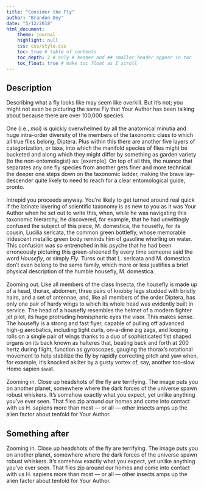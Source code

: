 ```yaml
---
title: "Consider the Fly"
author: "Brandon Dey"
date: "5/12/2018"
html_document:
    theme: journal
    highlight: null
    css: css/style.css
    toc: true # table of contents
    toc_depth: 2 # only # header and ## smaller header appear in toc
    toc_float: true # make toc float as I scroll
---
```

## Description

<p class="newspaper">
Describing what a  fly looks like may seem like overkill. But it’s not; you might not even be picturing the same Fly that Your Author has been talking about because there are over 100,000 species. <br />
<br /> 
One (i.e., *moi*) is quickly overwhelmed by all the anatomical minutia and huge intra-order diversity of the members of the taxonomic class to which all true flies belong, Diptera. Plus within this there are another five layers of categorization, or taxa, into which the manifold species of flies might be bucketed and along which they might differ by something as garden variety (to the non-entomologist) as: [example]. On top of all this, the nuance that separates any one fly species from another gets finer and more technical the deeper one steps down on the taxonomic ladder, making the brave lay-descender quite likely to need to reach for a clear entomological guide, pronto. <br />
<br />
Intrepid you proceeds anyway. You’re likely to get turned around real quick if the latinate layering of scientific taxonomy is as new to you as it was Your Author when he set out to write this, when, while he was navigating this taxonomic hierarchy, he discovered, for example, that he had unwittingly confused the subject of this piece, M. domestica, the housefly, for its cousin, Lucilia sericata, the common green bottlefly, whose memorable iridescent metallic green body reminds him of gasoline whorling on water. This confusion was so entrenched in his psyche that he had been erroneously picturing this green-sheened fly every time someone said the word *Housefly*, or simply *Fly*. Turns out that L. sericata and M. domestica don’t even belong to the same family, which more or less justifies a brief physical description of the humble housefly, M. domestica. <br />
<br />
Zooming out. Like all members of the class Insecta, the housefly is made up of a head, thorax, abdomen, three pairs of knobby legs studded with bristly hairs, and a set of antennae, and, like all members of the order Diptera, has only one pair of hardy wings to which its whole head was evidently built in service. The head of a housefly resembles the helmet of a modern fighter jet pilot, its huge protruding hemispheric eyes the visor. This makes sense. The housefly is a strong and fast flyer, capable of pulling off advanced high-g aerobatics, including tight curls, on-a-dime zig zags, and looping rolls on a single pair of wings thanks to a duo of sophisticated fist shaped organs on its back known as halteres that, beating back and forth at 200 hertz during flight, function as gyroscopes, gauging the thorax’s rotational movement to help stabilize the fly by rapidly correcting pitch and yaw when, for example, it’s knocked akilter by a gusty vortex of, say, another too-slow Homo sapien swat. <br />
<br />
Zooming in. Close up headshots of the fly are terrifying. The image puts you on another planet, somewhere where the dark forces of the universe spawn robust whiskers. It's somehow exactly what you expect, yet unlike anything you’ve ever seen. That flies zip around our homes and come into contact with us H. sapiens more than most — or all — other insects amps up the alien factor about tenfold for Your Author. 
</p>

## Something after

<p class="newspaper">
Zooming in. Close up headshots of the fly are terrifying. The image puts you on another planet, somewhere where the dark forces of the universe spawn robust whiskers. It's somehow exactly what you expect, yet unlike anything you’ve ever seen. That flies zip around our homes and come into contact with us H. sapiens more than most — or all — other insects amps up the alien factor about tenfold for Your Author. 
</p>
